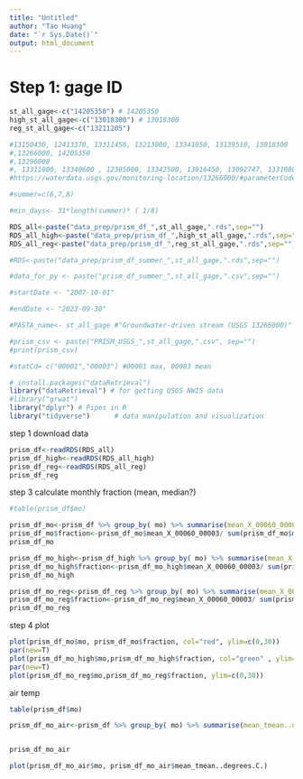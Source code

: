 ```yaml
---
title: "Untitled"
author: "Tao Huang"
date: "`r Sys.Date()`"
output: html_document
---
```


# Step 1: gage ID
```r
st_all_gage<-c("14205350") # 14205350
high_st_all_gage<-c("13018300") # 13018300
reg_st_all_gage<-c("13211205")

#13150430, 12413370, 13311450, 13213000, 13341050, 13139510, 13018300
#,13266000, 14205350
#,13296000
#, 13311000, 13340600 , 12305000, 13342500, 13016450, 13092747, 13310800, 13192200,13317660, 12322000, 13341000 (no Q)
#https://waterdata.usgs.gov/monitoring-location/13266000/#parameterCode=00065&period=P7D&showMedian=false

#summer=c(6,7,8)

#min_days<- 31*length(summer)* ( 1/8)

RDS_all<-paste("data_prep/prism_df_",st_all_gage,".rds",sep="")
RDS_all_high<-paste("data_prep/prism_df_",high_st_all_gage,".rds",sep="")
RDS_all_reg<-paste("data_prep/prism_df_",reg_st_all_gage,".rds",sep="")

#RDS<-paste("data_prep/prism_df_summer_",st_all_gage,".rds",sep="")

#data_for_py <- paste("prism_df_summer_",st_all_gage,".csv",sep="")

#startDate <- "2007-10-01"

#endDate <- "2023-09-30"

#PASTA_name<- st_all_gage #"Groundwater-driven stream (USGS 13266000)"

#prism_csv <- paste("PRISM_USGS_",st_all_gage,".csv", sep="")
#print(prism_csv)

#statCd= c("00001","00003") #00001 max, 00003 mean

```

```r
# install.packages("dataRetrieval")
library("dataRetrieval") # for getting USGS NWIS data
#library("grwat")
library("dplyr") # Pipes in R
library("tidyverse")      # data manipulation and visualization
```

step 1 download data
```r
prism_df<-readRDS(RDS_all)
prism_df_high<-readRDS(RDS_all_high)
prism_df_reg<-readRDS(RDS_all_reg)
prism_df_reg
```

step 3 calculate monthly fraction (mean, median?)
```r
#table(prism_df$mo)

prism_df_mo<-prism_df %>% group_by( mo) %>% summarise(mean_X_00060_00003 = mean( X_00060_00003))
prism_df_mo$fraction<-prism_df_mo$mean_X_00060_00003/ sum(prism_df_mo$mean_X_00060_00003)*100
prism_df_mo

prism_df_mo_high<-prism_df_high %>% group_by( mo) %>% summarise(mean_X_00060_00003 = mean( X_00060_00003))
prism_df_mo_high$fraction<-prism_df_mo_high$mean_X_00060_00003/ sum(prism_df_mo_high$mean_X_00060_00003)*100
prism_df_mo_high

prism_df_mo_reg<-prism_df_reg %>% group_by( mo) %>% summarise(mean_X_00060_00003 = mean( X_00060_00003))
prism_df_mo_reg$fraction<-prism_df_mo_reg$mean_X_00060_00003/ sum(prism_df_mo_reg$mean_X_00060_00003)*100
prism_df_mo_reg
```

step 4 plot
```r
plot(prism_df_mo$mo, prism_df_mo$fraction, col="red", ylim=c(0,30))
par(new=T)
plot(prism_df_mo_high$mo,prism_df_mo_high$fraction, col="green" , ylim=c(0,30))
par(new=T)
plot(prism_df_mo_reg$mo,prism_df_mo_reg$fraction, ylim=c(0,30))
```
air temp
```r
table(prism_df$mo)

prism_df_mo_air<-prism_df %>% group_by( mo) %>% summarise(mean_tmean..degrees.C. = mean(tmean..degrees.C.  ))


prism_df_mo_air
```

```r
plot(prism_df_mo_air$mo, prism_df_mo_air$mean_tmean..degrees.C.)
```

```r

```

